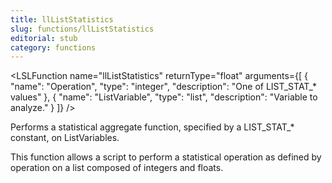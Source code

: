 ```yaml
---
title: llListStatistics
slug: functions/llListStatistics
editorial: stub
category: functions
---
```


<LSLFunction
	name="llListStatistics"
	returnType="float"
	arguments={[
	{
		"name": "Operation",
		"type": "integer",
		"description": "One of LIST_STAT_* values"
	},
	{
		"name": "ListVariable",
		"type": "list",
		"description": "Variable to analyze."
	}
]}
/>

Performs a statistical aggregate function, specified by a LIST_STAT_* constant, on ListVariables.

This function allows a script to perform a statistical operation as defined by operation on a list composed of integers and floats.
